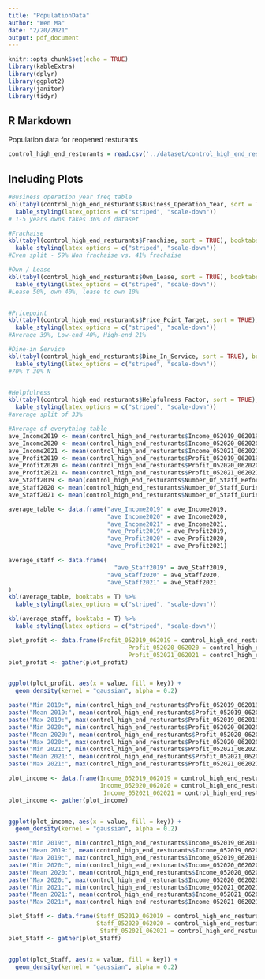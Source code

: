 ```yaml
---
title: "PopulationData"
author: "Wen Ma"
date: "2/20/2021"
output: pdf_document
---
```


```r
knitr::opts_chunk$set(echo = TRUE)
library(kableExtra)
library(dplyr)
library(ggplot2)
library(janitor)
library(tidyr)
```

## R Markdown

Population data for reopened resturants

```r
control_high_end_resturants = read.csv('../dataset/control_high_end_resturants.csv', stringsAsFactors = FALSE)
```

## Including Plots


```r
#Business operation year freq table
kbl(tabyl(control_high_end_resturants$Business_Operation_Year, sort = TRUE), booktabs = T) %>%
  kable_styling(latex_options = c("striped", "scale-down"))
# 1-5 years owns takes 36% of dataset

#Frachaise
kbl(tabyl(control_high_end_resturants$Franchise, sort = TRUE), booktabs = T) %>%
  kable_styling(latex_options = c("striped", "scale-down"))
#Even split - 59% Non frachaise vs. 41% frachaise

#Own / Lease
kbl(tabyl(control_high_end_resturants$Own_Lease, sort = TRUE), booktabs = T) %>%
  kable_styling(latex_options = c("striped", "scale-down"))
#Lease 50%, own 40%, lease to own 10%


#Pricepoint
kbl(tabyl(control_high_end_resturants$Price_Point_Target, sort = TRUE), booktabs = T) %>%
  kable_styling(latex_options = c("striped", "scale-down"))
#Average 39%, Low-end 40%, High-end 21%

#Dine-in Service
kbl(tabyl(control_high_end_resturants$Dine_In_Service, sort = TRUE), booktabs = T) %>%
  kable_styling(latex_options = c("striped", "scale-down"))
#70% Y 30% N


#Helpfulness
kbl(tabyl(control_high_end_resturants$Helpfulness_Factor, sort = TRUE), booktabs = T) %>%
  kable_styling(latex_options = c("striped", "scale-down"))
#average split of 33%
```


```r
#Average of everything table
ave_Income2019 <- mean(control_high_end_resturants$Income_052019_062019)
ave_Income2020 <- mean(control_high_end_resturants$Income_052020_062020)
ave_Income2021 <- mean(control_high_end_resturants$Income_052021_062021)
ave_Profit2019 <- mean(control_high_end_resturants$Profit_052019_062019)
ave_Profit2020 <- mean(control_high_end_resturants$Profit_052020_062020)
ave_Profit2021 <- mean(control_high_end_resturants$Profit_052021_062021)
ave_Staff2019 <- mean(control_high_end_resturants$Number_Of_Staff_Before_Covid)
ave_Staff2020 <- mean(control_high_end_resturants$Number_Of_Staff_During_Covid)
ave_Staff2021 <- mean(control_high_end_resturants$Number_Of_Staff_During_Reopen)

average_table <- data.frame("ave_Income2019" = ave_Income2019, 
                            "ave_Income2020" = ave_Income2020, 
                            "ave_Income2021" = ave_Income2021, 
                            "ave_Profit2019" = ave_Profit2019, 
                            "ave_Profit2020" = ave_Profit2020, 
                            "ave_Profit2021" = ave_Profit2021)

average_staff <- data.frame(
                              "ave_Staff2019" = ave_Staff2019, 
                            "ave_Staff2020" = ave_Staff2020, 
                            "ave_Staff2021" = ave_Staff2021
)
kbl(average_table, booktabs = T) %>%
  kable_styling(latex_options = c("striped", "scale-down"))

kbl(average_staff, booktabs = T) %>%
  kable_styling(latex_options = c("striped", "scale-down"))
```

```r
plot_profit <- data.frame(Profit_052019_062019 = control_high_end_resturants$Profit_052019_062019, 
                                  Profit_052020_062020 = control_high_end_resturants$Profit_052020_062020, 
                                  Profit_052021_062021 = control_high_end_resturants$Profit_052021_062021)
plot_profit <- gather(plot_profit)


ggplot(plot_profit, aes(x = value, fill = key)) +
  geom_density(kernel = "gaussian", alpha = 0.2)


```


```r
paste("Min 2019:", min(control_high_end_resturants$Profit_052019_062019))
paste("Mean 2019:", mean(control_high_end_resturants$Profit_052019_062019))
paste("Max 2019:", max(control_high_end_resturants$Profit_052019_062019))
paste("Min 2020:", min(control_high_end_resturants$Profit_052020_062020))
paste("Mean 2020:", mean(control_high_end_resturants$Profit_052020_062020))
paste("Max 2020:", max(control_high_end_resturants$Profit_052020_062020))
paste("Min 2021:", min(control_high_end_resturants$Profit_052021_062021))
paste("Mean 2021:", mean(control_high_end_resturants$Profit_052021_062021))
paste("Max 2021:", max(control_high_end_resturants$Profit_052021_062021))
```


```r
plot_income <- data.frame(Income_052019_062019 = control_high_end_resturants$Income_052019_062019, 
                          Income_052020_062020 = control_high_end_resturants$Income_052020_062020, 
                           Income_052021_062021 = control_high_end_resturants$Income_052021_062021)
plot_income <- gather(plot_income)


ggplot(plot_income, aes(x = value, fill = key)) +
  geom_density(kernel = "gaussian", alpha = 0.2)

```
```r
paste("Min 2019:", min(control_high_end_resturants$Income_052019_062019))
paste("Mean 2019:", mean(control_high_end_resturants$Income_052019_062019))
paste("Max 2019:", max(control_high_end_resturants$Income_052019_062019))
paste("Min 2020:", min(control_high_end_resturants$Income_052020_062020))
paste("Mean 2020:", mean(control_high_end_resturants$Income_052020_062020))
paste("Max 2020:", max(control_high_end_resturants$Income_052020_062020))
paste("Min 2021:", min(control_high_end_resturants$Income_052021_062021))
paste("Mean 2021:", mean(control_high_end_resturants$Income_052021_062021))
paste("Max 2021:", max(control_high_end_resturants$Income_052021_062021))
```

```r
plot_Staff <- data.frame(Staff_052019_062019 = control_high_end_resturants$Number_Of_Staff_Before_Covid, 
                         Staff_052020_062020 = control_high_end_resturants$Number_Of_Staff_During_Covid, 
                          Staff_052021_062021 = control_high_end_resturants$Number_Of_Staff_During_Reopen)
plot_Staff <- gather(plot_Staff)


ggplot(plot_Staff, aes(x = value, fill = key)) +
  geom_density(kernel = "gaussian", alpha = 0.2)
```

